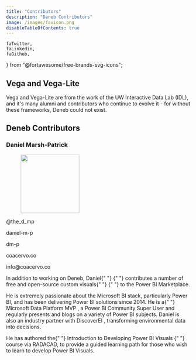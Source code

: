 ```yaml
---
title: "Contributors"
description: "Deneb Contributors"
image: /images/favicon.png
disableTableOfContents: true
---
```


    faTwitter,
    faLinkedin,
    faGithub,
} from "@fortawesome/free-brands-svg-icons";

## Vega and Vega-Lite

Vega and Vega-Lite are from the work of the <OutboundLink href="https://idl.cs.washington.edu/" target="_blank">UW Interactive Data Lab (IDL)</OutboundLink>, and it's many alumni and contributors who continue to evolve it - for without these frameworks, Deneb could not exist.

## Deneb Contributors

### Daniel Marsh-Patrick

<figure class="profile">
    <figcaption class="figure-caption text-center">
        <OutboundLink
            target="_blank"
            href="https://mvp.microsoft.com/en-us/PublicProfile/5003712?fullName=Daniel%20Marsh-Patrick"
        >
            <img src="/images/mvp_2020_12.png" height="160px" />
        </OutboundLink>
    </figcaption>
</figure>

<div class="social-links">
    <p>
        <OutboundLink
            target="_blank"
            href="https://twitter.com/the_d_mp"
            class="follow"
            alt="Follow on Twitter"
            title="Follow on Twitter"
        >
            <FontAwesomeIcon icon={faTwitter} size="lg" /> @the_d_mp
        </OutboundLink>
    </p>
    <p>
        <OutboundLink
            target="_blank"
            href="https://www.linkedin.com/in/daniel-m-p/"
            class="follow"
            alt="Connect on LinkedIn"
            title="Connect on LinkedIn"
        >
            <FontAwesomeIcon icon={faLinkedin} size="lg" /> daniel-m-p
        </OutboundLink>
    </p>
    <p>
        <OutboundLink
            target="_blank"
            href="https://github.com/dm-p"
            class="follow"
            alt="Check out on GitHub"
            title="Check out on GitHub"
        >
            <FontAwesomeIcon icon={faGithub} size="lg" /> dm-p
        </OutboundLink>
    </p>
    <p>
        <OutboundLink
            target="_blank"
            href="https://coacervo.co"
            class="follow"
            alt="Website"
            title="Website"
        >
            <FontAwesomeIcon icon={faGlobe} size="lg" /> coacervo.co
        </OutboundLink>
    </p>
    <p>
        <OutboundLink
            target="_top"
            href="mailto:info@coacervo.co?subject=Hi There!"
            class="follow"
            alt="Contact via email"
            title="Contact via email"
        >
            <FontAwesomeIcon icon={faEnvelope} size="lg" /> info@coacervo.co
        </OutboundLink>
    </p>
</div>

<div class="biography">
    <p>
        In addition to working on Deneb, Daniel{" "}
        <OutboundLink
            href="https://appsource.microsoft.com/en-us/marketplace/apps?search=marsh-patrick&page=1&product=power-bi-visuals"
            target="_blank"
        >
            {" "}
            contributes a number of free and open-source custom visuals{" "}
        </OutboundLink>{" "}
        to the Power BI Marketplace.
    </p>
    <p>
        He is extremely passionate about the Microsoft BI stack, particularly
        Power BI, and has been delivering Power BI solutions since 2014. He is a{" "}
        <OutboundLink
            href="https://mvp.microsoft.com/en-us/PublicProfile/5003712?fullName=Daniel%20Marsh-Patrick"
            target="_blank"
        >
            Microsoft Data Platform MVP
        </OutboundLink>
        , a <OutboundLink
            href="https://community.powerbi.com/t5/user/viewprofilepage/user-id/397"
            target="_blank"
        >
            Power BI Community Super User
        </OutboundLink> and regularly presents and blogs on a variety of Power BI
        subjects. Daniel is also an industry partner with <OutboundLink
            href="https://www.discoverei.com/"
            target="_blank"
        >
            DiscoverEI
        </OutboundLink>, transforming environmental data into decisions.
    </p>
    <p>
        He has authored the{" "}
        <OutboundLink
            href="https://learn.radacad.com/course/introduction-to-developing-power-bi-visuals/?ref=667"
            target="_blank"
        >
            Introduction to Developing Power BI Visuals
        </OutboundLink>{" "}
        course via RADACAD, to provide a guided learning path for those who wish
        to learn to develop Power BI Visuals.
    </p>
</div>
